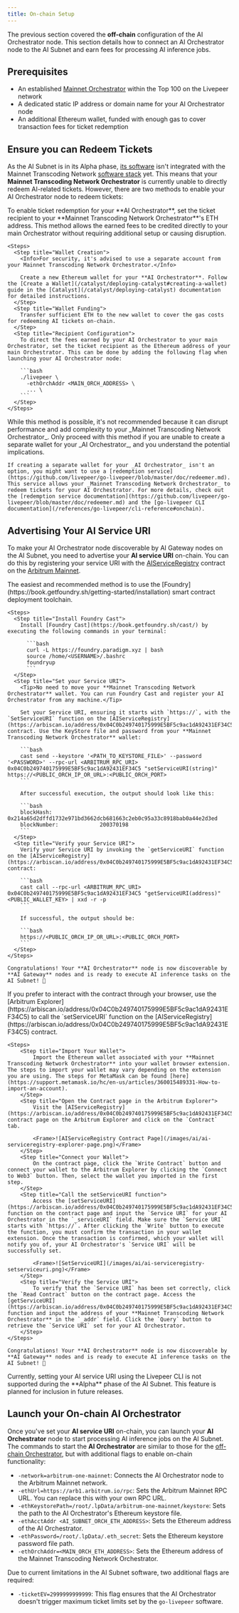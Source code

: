```yaml
---
title: On-chain Setup
---
```


The previous section covered the **off-chain** configuration of the AI
Orchestrator node. This section details how to connect an AI Orchestrator node
to the AI Subnet and earn fees for processing AI inference jobs.

## Prerequisites

- An established [Mainnet Orchestrator](/orchestrators/guides/get-started)
  within the Top 100 on the Livepeer network
- A dedicated static IP address or domain name for your AI Orchestrator node
- An additional Ethereum wallet, funded with enough gas to cover transaction
  fees for ticket redemption

## Ensure you can Redeem Tickets

As the AI Subnet is in its Alpha phase,
[its software](https://github.com/livepeer/go-livepeer/tree/ai-video) isn't
integrated with the Mainnet Transcoding Network
[software stack](https://github.com/livepeer/go-livepeer) yet. This means that
your **Mainnet Transcoding Network Orchestrator** is currently unable to
directly redeem AI-related tickets. However, there are two methods to enable
your AI Orchestrator node to redeem tickets:

<Tabs>
  <Tab title="Set Ticket Recipient (recommended)">
    To enable ticket redemption for your **AI Orchestrator**, set the ticket recipient to your **Mainnet Transcoding Network Orchestrator**'s ETH address. This method allows the earned fees to be credited directly to your main Orchestrator without requiring additional setup or causing disruption.

    <Steps>
      <Step title="Wallet Creation">
        <Info>For security, it's advised to use a separate account from your Mainnet Transcoding Network Orchestrator.</Info>

        Create a new Ethereum wallet for your **AI Orchestrator**. Follow the [Create a Wallet](/catalyst/deploying-catalyst#creating-a-wallet) guide in the [Catalyst](/catalyst/deploying-catalyst) documentation for detailed instructions.
      </Step>
      <Step title="Wallet Funding">
        Transfer sufficient ETH to the new wallet to cover the gas costs for redeeming AI tickets on-chain.
      </Step>
      <Step title="Recipient Configuration">
        To direct the fees earned by your AI Orchestrator to your main Orchestrator, set the ticket recipient as the Ethereum address of your main Orchestrator. This can be done by adding the following flag when launching your AI Orchestrator node:

        ```bash
        ./livepeer \
          -ethOrchAddr <MAIN_ORCH_ADDRESS> \
          ... \
        ```
      </Step>
    </Steps>

  </Tab>
  <Tab title="Use Redemption Service">
    <Warning>While this method is possible, it's not recommended because it can disrupt performance and add complexity to your _Mainnet Transcoding Network Orchestrator_. Only proceed with this method if you are unable to create a separate wallet for your _AI Orchestrator_, and you understand the potential implications.</Warning>

    If creating a separate wallet for your _AI Orchestrator_ isn't an option, you might want to use a [redemption service](https://github.com/livepeer/go-livepeer/blob/master/doc/redeemer.md). This service allows your _Mainnet Transcoding Network Orchestrator_ to redeem tickets for your AI Orchestrator. For more details, check out the [redemption service documentation](https://github.com/livepeer/go-livepeer/blob/master/doc/redeemer.md) and the [go-livepeer CLI documentation](/references/go-livepeer/cli-reference#onchain).

  </Tab>

</Tabs>

## Advertising Your AI Service URI

To make your AI Orchestrator node discoverable by AI Gateway nodes on the AI
Subnet, you need to advertise your **AI service URI** on-chain. You can do this
by registering your service URI with the
[AIServiceRegistry](https://arbiscan.io/address/0x04C0b249740175999E5BF5c9ac1dA92431EF34C5)
contract on the [Arbitrum Mainnet](https://arbitrum.io).

<Tabs>
  <Tab title="Use Foundry Cast">
    The easiest and recommended method is to use the [Foundry](https://book.getfoundry.sh/getting-started/installation) smart contract deployment toolchain.

    <Steps>
      <Step title="Install Foundry Cast">
        Install [Foundry Cast](https://book.getfoundry.sh/cast/) by executing the following commands in your terminal:

          ```bash
          curl -L https://foundry.paradigm.xyz | bash
          source /home/<USERNAME>/.bashrc
          foundryup
          ```
      </Step>
      <Step title="Set your Service URI">
        <Tip>No need to move your **Mainnet Transcoding Network Orchestrator** wallet. You can run Foundry Cast and register your AI Orchestrator from any machine.</Tip>

        Set your Service URI, ensuring it starts with `https://`, with the `SetServiceURI` function on the [AIServiceRegistry](https://arbiscan.io/address/0x04C0b249740175999E5BF5c9ac1dA92431EF34C5) contract. Use the KeyStore file and password from your **Mainnet Transcoding Network Orchestrator** wallet:

        ```bash
        cast send --keystore '<PATH_TO_KEYSTORE_FILE>' --password '<PASSWORD>' --rpc-url <ARBITRUM_RPC_URI> 0x04C0b249740175999E5BF5c9ac1dA92431EF34C5 "setServiceURI(string)" https://<PUBLIC_ORCH_IP_OR_URL>:<PUBLIC_ORCH_PORT>
        ```

        After successful execution, the output should look like this:

        ```bash
        blockHash:               0x214a65d2dffd1732e971bd3662dcb681663c2eb0c95a33c8918bab0a44e2d3ed
        blockNumber:             200370198
        ```
      </Step>
      <Step title="Verify your Service URI">
        Verify your Service URI by invoking the `getServiceURI` function on the [AIServiceRegistry](https://arbiscan.io/address/0x04C0b249740175999E5BF5c9ac1dA92431EF34C5) contract:

        ```bash
        cast call --rpc-url <ARBITRUM_RPC_URI> 0x04C0b249740175999E5BF5c9ac1dA92431EF34C5 "getServiceURI(address)" <PUBLIC_WALLET_KEY> | xxd -r -p
        ```

        If successful, the output should be:

        ```bash
        https://<PUBLIC_ORCH_IP_OR_URL>:<PUBLIC_ORCH_PORT>
        ```
      </Step>
    </Steps>

    Congratulations! Your **AI Orchestrator** node is now discoverable by **AI Gateway** nodes and is ready to execute AI inference tasks on the AI Subnet! 🚀

  </Tab>
  <Tab title="Use Arbitrum Explorer">
    If you prefer to interact with the contract through your browser, use the [Arbitrum Explorer](https://arbiscan.io/address/0x04C0b249740175999E5BF5c9ac1dA92431EF34C5) to call the `setServiceURI` function on the [AIServiceRegistry](https://arbiscan.io/address/0x04C0b249740175999E5BF5c9ac1dA92431EF34C5) contract.

    <Steps>
        <Step title="Import Your Wallet">
            Import the Ethereum wallet associated with your **Mainnet Transcoding Network Orchestrator** into your wallet browser extension. The steps to import your wallet may vary depending on the extension you are using. The steps for MetaMask can be found [here](https://support.metamask.io/hc/en-us/articles/360015489331-How-to-import-an-account).
        </Step>
        <Step title="Open the Contract page in the Arbitrum Explorer">
            Visit the [AIServiceRegistry](https://arbiscan.io/address/0x04C0b249740175999E5BF5c9ac1dA92431EF34C5) contract page on the Arbitrum Explorer and click on the `Contract` tab.

            <Frame>![AIServiceRegistry Contract Page](/images/ai/ai-serviceregistry-explorer-page.png)</Frame>
        </Step>
        <Step title="Connect your Wallet">
            On the contract page, click the `Write Contract` button and connect your wallet to the Arbitrum Explorer by clicking the `Connect to Web3` button. Then, select the wallet you imported in the first step.
        </Step>
        <Step title="Call the setServiceURI function">
            Access the [setServiceURI](https://arbiscan.io/address/0x04C0b249740175999E5BF5c9ac1dA92431EF34C5#writeContract#F2) function on the contract page and input the `Service URI` for your AI Orchestrator in the `_serviceURI` field. Make sure the `Service URI` starts with `https://`. After clicking the `Write` button to execute the function, you must confirm the transaction in your wallet extension. Once the transaction is confirmed, which your wallet will notify you of, your AI Orchestrator's `Service URI` will be successfully set.

            <Frame>![SetServiceURI](/images/ai/ai-serviceregistry-setserviceuri.png)</Frame>
        </Step>
        <Step title="Verify the Service URI">
            To verify that the `Service URI` has been set correctly, click the `Read Contract` button on the contract page. Access the [getServiceURI](https://arbiscan.io/address/0x04C0b249740175999E5BF5c9ac1dA92431EF34C5#readContract#F2) function and input the address of your **Mainnet Transcoding Network Orchestrator** in the `_addr` field. Click the `Query` button to retrieve the `Service URI` set for your AI Orchestrator.
        </Step>
    </Steps>

    Congratulations! Your **AI Orchestrator** node is now discoverable by **AI Gateway** nodes and is ready to execute AI inference tasks on the AI Subnet! 🚀

  </Tab>
  <Tab title="Use Livepeer CLI">
    <Note>Currently, setting your AI service URI using the Livepeer CLI is not supported during the **Alpha** phase of the AI Subnet. This feature is planned for inclusion in future releases.</Note>
  </Tab>
</Tabs>

## Launch your On-chain AI Orchestrator

Once you've set your **AI service URI** on-chain, you can launch your **AI
Orchestrator** node to start processing AI inference jobs on the AI Subnet. The
commands to start the **AI Orchestrator** are similar to those for the
[off-chain Orchestrator](/ai/orchestrators/start-orchestrator), but with
additional flags to enable on-chain functionality:

- `-network=arbitrum-one-mainnet`: Connects the AI Orchestrator node to the
  Arbitrum Mainnet network.
- `-ethUrl=https://arb1.arbitrum.io/rpc`: Sets the Arbitrum Mainnet RPC URL. You
  can replace this with your own RPC URL.
- `-ethKeystorePath=/root/.lpData/arbitrum-one-mainnet/keystore`: Sets the path
  to the AI Orchestrator's Ethereum keystore file.
- `-ethAcctAddr <AI_SUBNET_ORCH_ETH_ADDRESS>`: Sets the Ethereum address of the
  AI Orchestrator.
- `-ethPassword=/root/.lpData/.eth_secret`: Sets the Ethereum keystore password
  file path.
- `-ethOrchAddr=<MAIN_ORCH_ETH_ADDRESS>`: Sets the Ethereum address of the
  Mainnet Transcoding Network Orchestrator.

Due to current limitations in the AI Subnet software, two additional flags are
required:

- `-ticketEV=2999999999999`: This flag ensures that the AI Orchestrator doesn't
  trigger maximum ticket limits set by the `go-livepeer` software.
